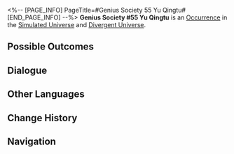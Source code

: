 <%-- [PAGE_INFO]
PageTitle=#Genius Society 55 Yu Qingtu#
[END_PAGE_INFO] --%>
{{Stub}}
{{Simulated Universe Event Infobox
|id            = 12401
|title         = Genius Society #55 Yu Qingtu
|image         = Occurrence Yu Qingtu.png
|domains_su    = Unknown
|domains_swarm = Unknown
|domains_gng   = Unknown
|domains_du    = Unknown
|domains_und   = 
|requirements  = 
|prev          = 
|next          = 
|characters    = 
|factions      = 
|order         = 021
|order_du      = 041
}}
'''Genius Society #55 Yu Qingtu''' is an [[Divergent Universe/Occurrence|Occurrence]] in the [[Simulated Universe]] and [[Divergent Universe]].

==Possible Outcomes==
{{Possible Outcomes
|choice_1 = A glass of wine should learn to swirl itself.
|result_1 = Set this glass of wine down and wait quietly...
|path_1   = Nihility
|modes_1  = swarm

|choice_2 = You decide to add more weird stuff to it...
|result_2 = One glass doesn't even hold that much stuff...
|path_2   = Elation
|modes_2  = swarm

|choice_3 = Extrapolate a better "method."
|result_3 = Bottoms up...
|path_3   = Erudition
|modes_3  = gng

|choice_4 = Add sugar.
|result_4 = Sweet as love itself.

|choice_5 = Add toothpaste.
|result_5 = Are You Sure About That?

|choice_6 = Stir vigorously!
|result_6 = Sweeping force!

|choice_7 = Stir gently...
|result_7 = Intimate blessings...

|choice_8 = Deal with the mutant.
|result_8 = Stop this now! After achieving victory, obtain one 3-star Blessing.

|choice_9 = Give in to the sleepiness...
|result_9 = Lose 50% of the Cosmic Fragments you currently own.

|choice_10 = You're badly injured.
|result_10 = All characters lose HP equal to 80% of their current HP.
|modes_10  = du

|choice_11 = First, take care of the unfriendly eyes around you!
|result_11 = You decide to engage her &mdash; Enter 1 very difficult battle.

}}
<!--
==Gameplay Notes==
* 
-->
==Dialogue==
{{Dialogue Start}}
:{{tx}}
{{Dialogue End}}

==Other Languages==
{{Other Languages
|en   = Genius Society #55 Yu Qingtu
|zhs  = 天才俱乐部#55余清涂
|zht  = 天才俱樂部#55余清涂
|ja   = {{Rubi|天才|てんさい}}クラブ#55{{Rubi|余清塗|よせいと}}
|ko   = 지니어스 클럽 #55 여청도
|es   = Yu Qingtu, miembro n.º 55 del Círculo de Genios
|fr   = Yu Qingtu, membre n° 55 de la Société des génies
|ru   = Член Общества гениев №&nbsp;55 Юй Цинту
|th   = Yu Qingtu สมาชิกลำดับที่ 55 แห่งสมาคมอัจฉริยะ
|vi   = CLB Thiên Tài #55 Yu Qingtu
|de   = Yu Qingtu, Geniusgesellschaft Nr. 55
|id   = Genius Society #55 Yu Qingtu
|pt   = Sociedade de Gênios #55 Yu Qingtu
}}

==Change History==
{{Change History|null}}

==Navigation==
{{Occurrence Navbox}}
